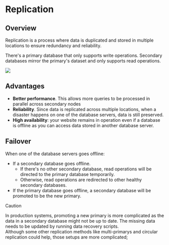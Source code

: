 # Replication

## Overview

Replication is a process where data is duplicated and stored in multiple locations to ensure redundancy and reliability.

There's a primary database that only supports write operations. Secondary databases mirror the primary's dataset and only supports read operations.

![](./replication/replication.drawio.svg)


## Advantages

- **Better performance**. This allows more queries to be processed in parallel across secondary nodes
- **Reliability**. Since data is replicated across multiple locations, when a disaster happens on one of the database servers, data is still preserved.
- **High availability**: your website remains in operation even if a database is offline as you can access data stored in another database server.


## Failover

When one of the database servers goes offline:
- If a secondary database goes offline.
  - If there's no other secondary database, read operations will be directed to the primary database temporarily.
  - Otherwise, read operations are redirected to other healthy secondary databases.
- If the primary database goes offline, a secondary database will be promoted to be the new primary.

> [!CAUTION]
> In production systems, promoting a new primary is more complicated as the data in a secondary database might not be up to date. The missing data needs to be updated by running data recovery scripts.\
> Although some other replication methods like multi-primarys and circular replication could help, those setups are more complicated;